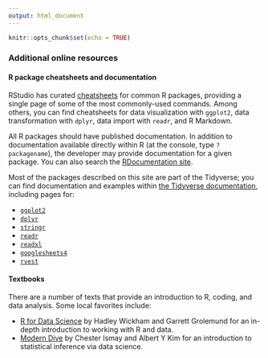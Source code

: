 ```yaml
---
output: html_document
---
```


```r
knitr::opts_chunk$set(echo = TRUE)
```

### Additional online resources

#### R package cheatsheets and documentation

RStudio has curated [cheatsheets](https://rstudio.com/resources/cheatsheets/) for common R packages, providing a single page of some of the most commonly-used commands. Among others, you can find cheatsheets for data visualization with `ggplot2`, data transformation with `dplyr`, data import with `readr`, and R Markdown.

All R packages should have published documentation. In addition to documentation available directly within R (at the console, type `?packagename`), the developer may provide documentation for a given package. You can also search the [RDocumentation site](https://www.rdocumentation.org/).

Most of the packages described on this site are part of the Tidyverse; you can find documentation and examples within [the Tidyverse documentation](https://tidyverse.org), including pages for:
 
  - [`ggplot2`](https://ggplot2.tidyverse.org/)
  - [`dplyr`](https://dplyr.tidyverse.org/) 
  - [`stringr`](https://stringr.tidyverse.org/)
  - [`readr`](https://readr.tidyverse.org/)
  - [`readxl`](https://readxl.tidyverse.org/)
  - [`googlesheets4`](https://googlesheets4.tidyverse.org/)
  - [`rvest`](https://rvest.tidyverse.org/)

#### Textbooks

There are a number of texts that provide an introduction to R, coding, and data analysis. Some local favorites include: 
 
  - [R for Data Science](https://r4ds.had.co.nz/) by Hadley Wickham and Garrett Grolemund for an in-depth introduction to working with R and data.
  - [Modern Dive](https://moderndive.netlify.app/) by Chester Ismay and Albert Y Kim for an introduction to statistical inference via data science.